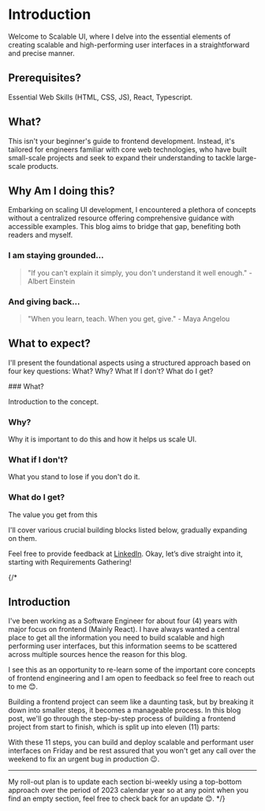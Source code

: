 

# Introduction

Welcome to Scalable UI, where I delve into the essential elements of creating scalable and high-performing user interfaces in a straightforward and precise manner.

## Prerequisites?

Essential Web Skills (HTML, CSS, JS), React, Typescript.

## What?

This isn't your beginner's guide to frontend development. Instead, it's tailored for engineers familiar with core web technologies, who have built small-scale projects and seek to expand their understanding to tackle large-scale products.

## Why Am I doing this?

Embarking on scaling UI development, I encountered a plethora of concepts without a centralized resource offering comprehensive guidance with accessible examples. This blog aims to bridge that gap, benefiting both readers and myself.

### I am staying grounded…

> "If you can't explain it simply, you don't understand it well enough." - Albert Einstein

### And giving back…

> "When you learn, teach. When you get, give." - Maya Angelou

## What to expect?

I'll present the foundational aspects using a structured approach based on four key questions:
What? Why? What If I don’t? What do I get?

<Steps>
### What?
 
Introduction to the concept.
 
### Why?
 
Why it is important to do this and how it helps us scale UI.

### What if I don't?
 
What you stand to lose if you don't do it.

### What do I get?
 
The value you get from this
</Steps>

I'll cover various crucial building blocks listed below, gradually expanding on them.

<Features />

Feel free to provide feedback at [LinkedIn](https://www.linkedin.com/in/olumideogundare/). Okay, let’s dive straight into it, starting with Requirements Gathering!

{/* 
## Introduction

I've been working as a Software Engineer for about four (4) years with major focus on frontend (Mainly React). I have always wanted a central place to get all the information you need to build scalable and high performing user interfaces, but this information seems to be scattered across multiple sources hence the reason for this blog.

I see this as an opportunity to re-learn some of the important core concepts of frontend engineering and I am open to feedback so feel free to reach out to me 😊.

Building a frontend project can seem like a daunting task, but by breaking it down into smaller steps, it becomes a manageable process. In this blog post, we'll go through the step-by-step process of building a frontend project from start to finish, which is split up into eleven (11) parts:

<Features />

With these 11 steps, you can build and deploy scalable and performant user interfaces on Friday and be rest assured that you won't get any call over the weekend to fix an urgent bug in production 😉.

---

My roll-out plan is to update each section bi-weekly using a top-bottom approach over the period of 2023 calendar year so at any point when you find an empty section, feel free to check back for an update 😊. */}